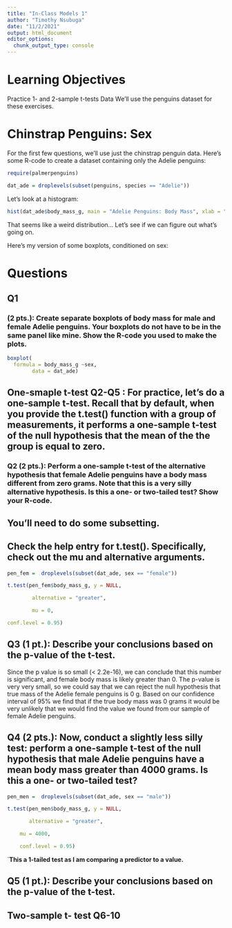 ```yaml
---
title: "In-Class Models 1"
author: "Timothy Nsubuga"
date: "11/2/2021"
output: html_document
editor_options: 
  chunk_output_type: console
---
```


# Learning Objectives
Practice 1- and 2-sample t-tests
Data
We’ll use the penguins dataset for these exercises.

# Chinstrap Penguins: Sex
For the first few questions, we’ll use just the chinstrap penguin data.
Here’s some R-code to create a dataset containing only the Adelie penguins:

```r
require(palmerpenguins)
```


```r
dat_ade = droplevels(subset(penguins, species == "Adelie"))
```

Let’s look at a histogram:

```r
hist(dat_ade$body_mass_g, main = "Adelie Penguins: Body Mass", xlab = "body mass (g)")
```

That seems like a weird distribution… Let’s see if we can figure out what’s going on.

Here’s my version of some boxplots, conditioned on sex:

# Questions {.tabset .tabset-pills}

## Q1 

### (2 pts.): Create separate boxplots of body mass for male and female Adelie penguins. Your boxplots do not have to be in the same panel like mine. Show the R-code you used to make the plots.

```r
boxplot(
  formula = body_mass_g ~sex, 
        data = dat_ade)
```


## One-smaple t-test Q2-Q5 : For practice, let’s do a one-sample t-test. Recall that by default, when you provide the t.test() function with a group of measurements, it performs a one-sample t-test of the null hypothesis that the mean of the the group is equal to zero.

### Q2 (2 pts.): Perform a one-sample t-test of the alternative hypothesis that female Adelie penguins have a body mass different from zero grams. Note that this is a very silly alternative hypothesis. Is this a one- or two-tailed test? Show your R-code.

## You’ll need to do some subsetting.
## Check the help entry for t.test(). Specifically, check out the mu and alternative arguments.

```r
pen_fem =  droplevels(subset(dat_ade, sex == "female"))

t.test(pen_fem$body_mass_g, y = NULL, 

       	alternative = "greater", 

       	mu = 0,   

conf.level = 0.95) 
```


## Q3 (1 pt.): Describe your conclusions based on the p-value of the t-test.

Since the p value is so small (< 2.2e-16), we can conclude that this number is significant, and female body mass is likely greater than 0. The p-value is very very small, so we could say that we can reject the null hypothesis that true mass of the Adelie female penguins is 0 g. Based on our confidence interval of 95% we find that if the true body mass was 0 grams it would be very unlikely that we would find the value we found from our sample of female Adelie penguins. 

## Q4 (2 pts.): Now, conduct a slightly less silly test: perform a one-sample t-test of the null hypothesis that male Adelie penguins have a mean body mass greater than 4000 grams. Is this a one- or two-tailed test?
```r
pen_men =  droplevels(subset(dat_ade, sex == "male"))

t.test(pen_men$body_mass_g, y = NULL, 

       alternative = "greater", 

  	mu = 4000,  

  	conf.level = 0.95) 
```


`**This a 1-tailed test as I am comparing a predictor to a value.**

## Q5 (1 pt.): Describe your conclusions based on the p-value of the t-test.






## Two-sample t- test Q6-10

